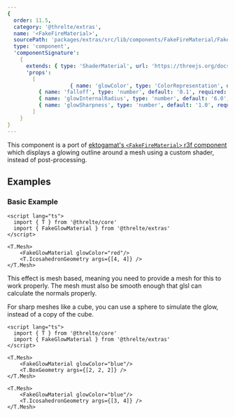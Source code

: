 ```yaml
---
{
  order: 11.5,
  category: '@threlte/extras',
  name: '<FakeFireMaterial>',
  sourcePath: 'packages/extras/src/lib/components/FakeFireMaterial/FakeFireMaterial.svelte',
  type: 'component',
  'componentSignature':
    {
      extends: { type: 'ShaderMaterial', url: 'https://threejs.org/docs/index.html#api/en/materials/ShaderMaterial' },
      'props':
        [
					{ name: 'glowColor', type: 'ColorRepresentation', default: '"green"', required: false },
          { name: 'falloff', type: 'number', default: '0.1', required: false, description: 'Controls the value of the Falloff effect. Ranges from 0.0 to 1.0.' },
          { name: 'glowInternalRadius', type: 'number', default: '6.0', required: false, description: 'Controls the internal glow radius. Ranges from -1.0 to 1.0. Set a darker color to get the fresnel effect only.' },
          { name: 'glowSharpness', type: 'number', default: '1.0', required: false }
        ]
    }
}
---
```


This component is a port of [ektogamat's `<FakeFireMaterial>` r3f component](https://github.com/ektogamat/fake-glow-material-r3f)
which displays a glowing outline around a mesh using a custom shader, instead of post-processing.

<Example path="extras/fake-fire-material" />

## Examples

### Basic Example

```svelte title="FakeGlowMaterial.svelte"
<script lang="ts">
  import { T } from '@threlte/core'
  import { FakeGlowMaterial } from '@threlte/extras'
</script>

<T.Mesh>
	<FakeGlowMaterial glowColor="red"/>
	<T.IcosahedronGeometry args={[4, 4]} />
</T.Mesh>
```

This effect is mesh based, meaning you need to provide a mesh for this to work properly.
The mesh must also be smooth enough that glsl can calculate the normals properly.

For sharp meshes like a cube, you can use a sphere to simulate the glow, instead of a copy of the cube.

```svelte title="FakeGlowMaterialCube.svelte"
<script lang="ts">
  import { T } from '@threlte/core'
  import { FakeGlowMaterial } from '@threlte/extras'
</script>

<T.Mesh>
	<FakeGlowMaterial glowColor="blue"/>
	<T.BoxGeometry args={[2, 2, 2]} />
</T.Mesh>

<T.Mesh>
	<FakeGlowMaterial glowColor="blue"/>
	<T.IcosahedronGeometry args={[3, 4]} />
</T.Mesh>
```
